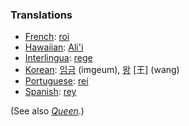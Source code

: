 ===Translations===
*[[French]]: [[roi]]
* [[Hawaiian]]: [[Ali'i]] 
*[[Interlingua]]: [[rege]]
*[[Korean]]: [[임금]] (imgeum), [[왕]] [王] (wang)
*[[Portuguese]]: [[rei]]
*[[Spanish]]: [[rey]]

(See also ''[[Queen]]''.)
